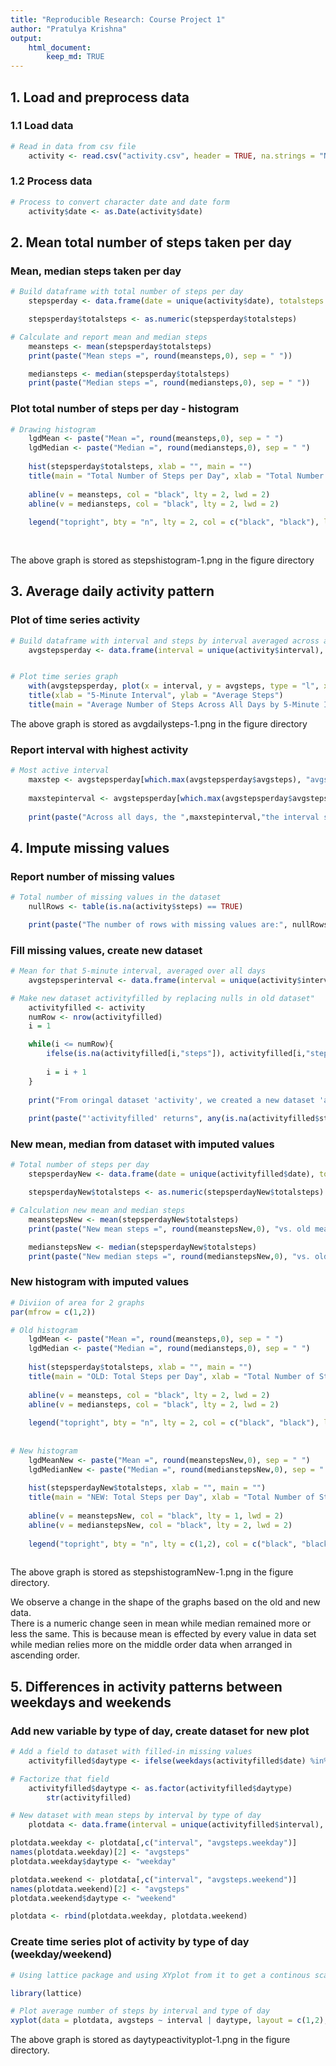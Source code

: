 ---
title: "Reproducible Research: Course Project 1"
author: "Pratulya Krishna"
output: 
    html_document:
        keep_md: TRUE
---

## 1. Load and preprocess data


### 1.1 Load data
```{r loaddata}
# Read in data from csv file
    activity <- read.csv("activity.csv", header = TRUE, na.strings = "NA", stringsAsFactors = FALSE)

```


### 1.2 Process data
```{r processdata}
# Process to convert character date and date form
    activity$date <- as.Date(activity$date)

```



## 2. Mean total number of steps taken per day


### Mean, median steps taken per day

```{r meanmediansteps}

# Build dataframe with total number of steps per day
    stepsperday <- data.frame(date = unique(activity$date), totalsteps = tapply(activity$steps, activity$date, sum, na.rm = TRUE))

    stepsperday$totalsteps <- as.numeric(stepsperday$totalsteps)

# Calculate and report mean and median steps
    meansteps <- mean(stepsperday$totalsteps)
    print(paste("Mean steps =", round(meansteps,0), sep = " "))

    mediansteps <- median(stepsperday$totalsteps)
    print(paste("Median steps =", round(mediansteps,0), sep = " "))

```

### Plot total number of steps per day - histogram

```{r stepshistogram}    
# Drawing histogram
    lgdMean <- paste("Mean =", round(meansteps,0), sep = " ")
    lgdMedian <- paste("Median =", round(mediansteps,0), sep = " ")
   
    hist(stepsperday$totalsteps, xlab = "", main = "")
    title(main = "Total Number of Steps per Day", xlab = "Total Number of Steps")
    
    abline(v = meansteps, col = "black", lty = 2, lwd = 2)
    abline(v = mediansteps, col = "black", lty = 2, lwd = 2)
    
    legend("topright", bty = "n", lty = 2, col = c("black", "black"), legend = c(lgdMean, lgdMedian))
    
    
```

The above graph is stored as stepshistogram-1.png in the figure directory


## 3. Average daily activity pattern

### Plot of time series activity

```{r avgdailysteps}

# Build dataframe with interval and steps by interval averaged across all days
    avgstepsperday <- data.frame(interval = unique(activity$interval), avgsteps = tapply(activity$steps, activity$interval, mean, na.rm = TRUE))


# Plot time series graph
    with(avgstepsperday, plot(x = interval, y = avgsteps, type = "l", xlab = "", ylab = ""))
    title(xlab = "5-Minute Interval", ylab = "Average Steps")
    title(main = "Average Number of Steps Across All Days by 5-Minute Interval")

```

The above graph is stored as avgdailysteps-1.png in the figure directory


###  Report interval with highest activity

```{r}
# Most active interval
    maxstep <- avgstepsperday[which.max(avgstepsperday$avgsteps), "avgsteps"]
    
    maxstepinterval <- avgstepsperday[which.max(avgstepsperday$avgsteps), "interval"]
    
    print(paste("Across all days, the ",maxstepinterval,"the interval shows highest average number of steps ", round(maxstep,0), " steps.", sep = ""))

```

## 4. Impute missing values

###  Report number of missing values
```{r missval}

# Total number of missing values in the dataset
    nullRows <- table(is.na(activity$steps) == TRUE)

    print(paste("The number of rows with missing values are:", nullRows["TRUE"], sep = " "))


```

### Fill missing values, create new dataset

```{r fillval}

# Mean for that 5-minute interval, averaged over all days
    avgstepsperinterval <- data.frame(interval = unique(activity$interval), avgsteps = tapply(activity$steps, activity$interval, mean, na.rm = TRUE))

# Make new dataset activityfilled by replacing nulls in old dataset"
    activityfilled <- activity
    numRow <- nrow(activityfilled)
    i = 1

    while(i <= numRow){
        ifelse(is.na(activityfilled[i,"steps"]), activityfilled[i,"steps"] <- avgstepsperinterval[avgstepsperinterval$interval == activityfilled[i,"interval"] ,"avgsteps"], TRUE)
        
        i = i + 1
    }
    
    print("From oringal dataset 'activity', we created a new dataset 'activityfilled")
    
    print(paste("'activityfilled' returns", any(is.na(activityfilled$steps)), "for a null check.", sep = " "))

```


### New mean, median from dataset with imputed values

```{r meanmedianstepsNew}

# Total number of steps per day
    stepsperdayNew <- data.frame(date = unique(activityfilled$date), totalsteps = tapply(activityfilled$steps, activityfilled$date, sum))

    stepsperdayNew$totalsteps <- as.numeric(stepsperdayNew$totalsteps)

# Calculation new mean and median steps
    meanstepsNew <- mean(stepsperdayNew$totalsteps)
    print(paste("New mean steps =", round(meanstepsNew,0), "vs. old mean steps =", round(meansteps,0), sep = " "))

    medianstepsNew <- median(stepsperdayNew$totalsteps)
    print(paste("New median steps =", round(medianstepsNew,0), "vs. old median steps =", round(mediansteps,0), sep = " "))

```


### New histogram with imputed values

```{r stepshistogramNew, fig.width=8}
# Diviion of area for 2 graphs
par(mfrow = c(1,2))

# Old histogram
    lgdMean <- paste("Mean =", round(meansteps,0), sep = " ")
    lgdMedian <- paste("Median =", round(mediansteps,0), sep = " ")
   
    hist(stepsperday$totalsteps, xlab = "", main = "")
    title(main = "OLD: Total Steps per Day", xlab = "Total Number of Steps")
    
    abline(v = meansteps, col = "black", lty = 2, lwd = 2)
    abline(v = mediansteps, col = "black", lty = 2, lwd = 2)
    
    legend("topright", bty = "n", lty = 2, col = c("black", "black"), legend = c(lgdMean, lgdMedian), cex = 0.55)
    
    
# New histogram
    lgdMeanNew <- paste("Mean =", round(meanstepsNew,0), sep = " ")
    lgdMedianNew <- paste("Median =", round(medianstepsNew,0), sep = " ")
   
    hist(stepsperdayNew$totalsteps, xlab = "", main = "")
    title(main = "NEW: Total Steps per Day", xlab = "Total Number of Steps")
    
    abline(v = meanstepsNew, col = "black", lty = 1, lwd = 2)
    abline(v = medianstepsNew, col = "black", lty = 2, lwd = 2)
    
    legend("topright", bty = "n", lty = c(1,2), col = c("black", "black"), legend = c(lgdMeanNew, lgdMedianNew), cex = 0.55)
    
```

The above graph is stored as stepshistogramNew-1.png in the figure directory. 
  
We observe a change in the shape of the graphs based on the old and new data.  
There is a numeric change seen in mean while median remained more or less the same. This is because mean is effected by every value in data set while median relies more on the middle order data when arranged in ascending order.
  
  
## 5. Differences in activity patterns between weekdays and weekends

### Add new variable by type of day, create dataset for new plot
```{r daytypedata}

# Add a field to dataset with filled-in missing values
    activityfilled$daytype <- ifelse(weekdays(activityfilled$date) %in% c("Monday", "Tuesday", "Wednesday", "Thursday", "Friday"), "weekday", "weekend")

# Factorize that field
    activityfilled$daytype <- as.factor(activityfilled$daytype)
        str(activityfilled)

# New dataset with mean steps by interval by type of day
    plotdata <- data.frame(interval = unique(activityfilled$interval), avgsteps = tapply(activityfilled$steps, list(activityfilled$interval, activityfilled$daytype), mean))

plotdata.weekday <- plotdata[,c("interval", "avgsteps.weekday")]
names(plotdata.weekday)[2] <- "avgsteps"
plotdata.weekday$daytype <- "weekday"

plotdata.weekend <- plotdata[,c("interval", "avgsteps.weekend")]
names(plotdata.weekend)[2] <- "avgsteps"
plotdata.weekend$daytype <- "weekend"

plotdata <- rbind(plotdata.weekday, plotdata.weekend)

```


### Create time series plot of activity by type of day (weekday/weekend)

```{r daytypeactivityplot}

# Using lattice package and using XYplot from it to get a continous scatter plot in x and y, syntax for lattice is graph_type(formula,data=)

library(lattice)

# Plot average number of steps by interval and type of day
xyplot(data = plotdata, avgsteps ~ interval | daytype, layout = c(1,2), type = "l", xlab = "Interval", ylab = "Number of steps", main = "Activity Pattern by Weekday / Weekend")

```

The above graph is stored as daytypeactivityplot-1.png in the figure directory.